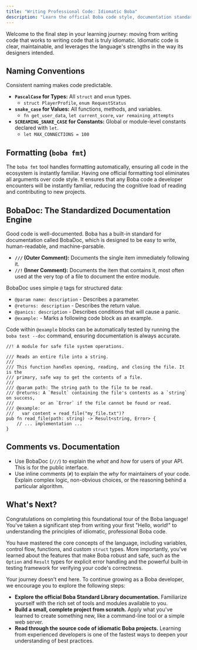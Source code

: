 ```yaml
---
title: "Writing Professional Code: Idiomatic Boba"
description: "Learn the official Boba code style, documentation standards, and the philosophy behind them."
---
```


Welcome to the final step in your learning journey: moving from writing code that works to writing code that is truly idiomatic. Idiomatic code is clear, maintainable, and leverages the language's strengths in the way its designers intended.

## Naming Conventions

Consistent naming makes code predictable.

- **`PascalCase` for Types:** All `struct` and `enum` types.
  - `struct PlayerProfile`, `enum RequestStatus`
- **`snake_case` for Values:** All functions, methods, and variables.
  - `fn get_user_data`, `let current_score`, `var remaining_attempts`
- **`SCREAMING_SNAKE_CASE` for Constants:** Global or module-level constants declared with `let`.
  - `let MAX_CONNECTIONS = 100`

## Formatting (`boba fmt`)

The `boba fmt` tool handles formatting automatically, ensuring all code in the ecosystem is instantly familiar. Having one official formatting tool eliminates all arguments over code style. It ensures that any Boba code a developer encounters will be instantly familiar, reducing the cognitive load of reading and contributing to new projects.

## BobaDoc: The Standardized Documentation Engine

Good code is well-documented. Boba has a built-in standard for documentation called BobaDoc, which is designed to be easy to write, human-readable, and machine-parsable.

-   **`///` (Outer Comment):** Documents the single item immediately following it.
-   **`//!` (Inner Comment):** Documents the item that contains it, most often used at the very top of a file to document the entire module.

BobaDoc uses simple `@` tags for structured data:

-   `@param name: description` - Describes a parameter.
-   `@returns: description` - Describes the return value.
-   `@panics: description` - Describes conditions that will cause a panic.
-   `@example:` - Marks a following code block as an example.

Code within `@example` blocks can be automatically tested by running the `boba test --doc` command, ensuring documentation is always accurate.

```boba
//! A module for safe file system operations.

/// Reads an entire file into a string.
///
/// This function handles opening, reading, and closing the file. It is the
/// primary, safe way to get the contents of a file.
///
/// @param path: The string path to the file to be read.
/// @returns: A `Result` containing the file's contents as a `string` on success,
///          or an `Error` if the file cannot be found or read.
/// @example:
///   var content = read_file("my_file.txt")?
pub fn read_file(path: string) -> Result<string, Error> {
    // ... implementation ...
}
```

## Comments vs. Documentation

- Use BobaDoc (`///`) to explain the *what* and *how* for users of your API. This is for the public interface.
- Use inline comments (`#`) to explain the *why* for maintainers of your code. Explain complex logic, non-obvious choices, or the reasoning behind a particular algorithm.

## What's Next?

Congratulations on completing this foundational tour of the Boba language! You've taken a significant step from writing your first "Hello, world!" to understanding the principles of idiomatic, professional Boba code.

You have mastered the core concepts of the language, including variables, control flow, functions, and custom `struct` types. More importantly, you've learned about the features that make Boba robust and safe, such as the `Option` and `Result` types for explicit error handling and the powerful built-in testing framework for verifying your code's correctness.

Your journey doesn't end here. To continue growing as a Boba developer, we encourage you to explore the following steps:

-   **Explore the official Boba Standard Library documentation.** Familiarize yourself with the rich set of tools and modules available to you.
-   **Build a small, complete project from scratch.** Apply what you've learned to create something new, like a command-line tool or a simple web server.
-   **Read through the source code of idiomatic Boba projects.** Learning from experienced developers is one of the fastest ways to deepen your understanding of best practices.
